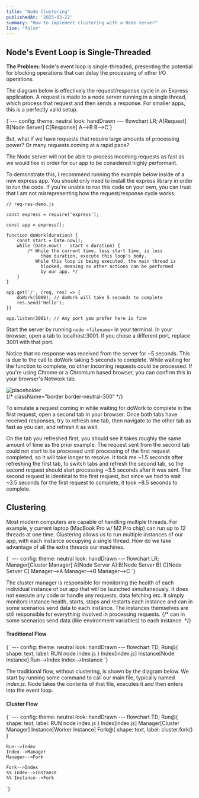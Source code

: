 ```yaml
---
title: "Node Clustering"
publishedAt: '2025-03-22'
summary: "How to implement clustering with a Node server"
live: "false"
---
```



## Node's Event Loop is Single-Threaded

**The Problem:** Node's event loop is single-threaded, presenting the potential for blocking operations 
that can delay the processing of other I/O operations.

The diagram below is effectively the request/response cycle in an Express application. A request is made to a node server 
running in a single thread, which process that request and then sends a response. For smaller apps, this is a 
perfectly valid setup. 


<Mermaid className="w-full">
{`---
config: 
    theme: neutral
    look: handDrawn
---
flowchart LR;
    A[Request]
    B[Node Server]
    C[Response]
    A-->B
    B-->C`}
</Mermaid>

But, what if we have requests that require large amounts of processing power? Or many requests coming at a rapid pace?

The Node server will not be able to process incoming requests as fast as we would like in order for our app to be considered 
highly performant.  

To demonstrate this, I recommend running the example below inside of a new express app. You should only need to install the express library in order to run the code. If you're unable to run this code 
on your own, you can trust that I am not misrepresenting how the request/response cycle works.

```
// req-res-demo.js 

const express = require('express');

const app = express();

function doWork(duration) {
    const start = Date.now();
    while (Date.now() - start < duration) {
        /* While the current time, less start time, is less 
             than duration, execute this loop's body.
           While this loop is being executed, the main thread is 
             blocked, meaning no other actions can be performed
             by our app. */
    }
}

app.get('/', (req, res) => {
    doWork(5000); // doWork will take 5 seconds to complete
    res.send('Hello');
})

app.listen(3001); // Any port you prefer here is fine
```

Start the server by running <code>node \<filename\></code> in your terminal. In your browser, 
open a tab to <span className="font-medium">localhost:3001</span>. 
If you chose a different port, replace 3001 with that port. 

Notice that no response was received from the server for ~5 seconds. 
This is due to the call to doWork taking 5 seconds to complete. 
While waiting for the function to complete, no other incoming requests could be processed. 
If you're using Chrome or a Chromium based browser, you can confirm this in your browser's Network tab.

<div className="relative w-full h-80">
<Image 
    fill
    alt="placeholder" 
    src="/evt-loop-blocked1.png"
/>
</div>
    {/* className="border border-neutral-300" */}


To simulate a request coming in while waiting for doWork to complete in the first request, open a second tab 
in your browser. Once both tabs have received responses, try to refresh one tab, then navigate to the other tab 
as fast as you can, and refresh it as well. 

On the tab you refreshed first, you should see it takes roughly the same amount of time as the prior example. 
The request sent from the second tab could not start to be processed until processing of the first request completed, 
so it will take longer to resolve.  It took me ~1.5 seconds after refreshing the first tab, to switch tabs and refresh 
the second tab, so the second request should start processing ~3.5 seconds after it was sent. The second request is 
identical to the first request, but since we had to wait ~3.5 seconds for the first request to complete, it took 
~8.5 seconds to complete.

## Clustering

Most modern computers are capable of handling multiple threads. For example,  y current laptop 
(MacBook Pro w/ M2 Pro chip) can run up to 12 threads at one time. 
Clustering allows us to run multiple instances of our app, with each instance occupying a single thread. 
How do we take advantage of all the extra threads our machines.

<Mermaid>
{`
---
config: 
    theme: neutral 
    look: handDrawn
---
flowchart LR;
    Manager[Cluster Manager]
    A[Node Server A]
    B[Node Server B]
    C[Node Server C]
    Manager-->A
    Manager-->B
    Manager-->C
`}
</Mermaid>

The cluster manager is responsible for monitoring the health of each individual instance 
of our app that will be launched simultaneously.  It does not execute any code or handle any requests, 
data fetching etc. It simply monitors instance health, starts, stops and restarts each instance and 
can in some scenarios send data to each instance.  The instances themselves are still responsible for 
everything involved in processing requests.
{/* can in some scenarios send data (like environment variables) to each instance. */}


#### Traditional Flow

<Mermaid className="w-fit mx-auto">
{`
---
config: 
    theme: neutral 
    look: handDrawn
---
flowchart TD;
    Run@{ shape: text, label: RUN node index.js }
    Index[index.js]
    Instance[Node Instance]
    Run-->Index
    Index-->Instance
`}
</Mermaid>

The traditional flow, without clustering, is shown by the diagram below. 
We start by running some command to call our main file, typically named *index.js*. 
Node takes the contents of that file, executes it and then enters into the event loop.


#### Cluster Flow
<Mermaid className="w-fit mx-auto">
{`
---
config: 
    theme: neutral 
    look: handDrawn
---
flowchart TD;
    Run@{ shape: text, label: RUN node index.js }
    Index[index.js]
    Manager[Cluster Manager]
    Instance[Worker Instance]
    Fork@{ shape: text, label: cluster.fork() }

    Run-->Index
    Index-->Manager
    Manager-->Fork

    Fork-->Index
    %% Index-->Instance
    %% Instance-->Fork

`}
</Mermaid>